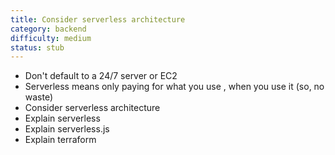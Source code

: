 ```yaml
---
title: Consider serverless architecture
category: backend
difficulty: medium
status: stub
---
```


- Don't default to a 24/7 server or EC2
- Serverless means only paying for what you use , when you use it (so, no waste)
- Consider serverless architecture
- Explain serverless
- Explain serverless.js
- Explain terraform
